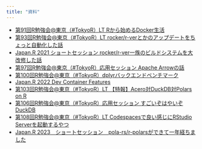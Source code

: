 ```yaml
---
title: "資料"
---
```


- [第91回R勉強会@東京（#TokyoR）LT Rから始めるDocker生活](./tokyor_91lt/docker.html)
- [第93回R勉強会@東京（#TokyoR）LT rocker/r-verとかのアップデートをちょっと自動化した話](./tokyor_93lt/rocker.html)
- [Japan.R 2021 ショートセッション rocker/r-ver一族のビルドシステムを大改修した話](./japanr2021lt/rocker.html)
- [第97回R勉強会@東京（#TokyoR）応用セッション Apache Arrowの話](./tokyor_97/index.html)
- [第100回R勉強会@東京（#TokyoR）dplyrバックエンドベンチマーク](./tokyor_100/index.html)
- [Japan.R 2022 Dev Container Features](./japanr2022lt/index.html)
- [第103回R勉強会@東京（#TokyoR）LT 【特報】Acero対DuckDB対Polars on R](./tokyor_103lt/index.html)
- [第106回R勉強会@東京（#TokyoR）応用セッション すごいぞはやいぞDuckDB](./tokyor_106/index.html)
- [第108回R勉強会@東京（#TokyoR）LT Codespacesで良い感じにRStudio Serverを起動するやつ](./tokyor_108lt/index.html)
- [Japan.R 2023　ショートセッション　pola-rs/r-polarsができて一年経ちました](./japanr2023/index.html)

